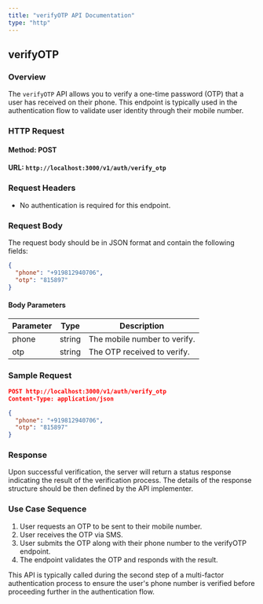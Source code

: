 ```yaml
---
title: "verifyOTP API Documentation"
type: "http"
---
```


## verifyOTP

### Overview

The `verifyOTP` API allows you to verify a one-time password (OTP) that a user has received on their phone. This endpoint is typically used in the authentication flow to validate user identity through their mobile number.

### HTTP Request

#### Method: POST
#### URL: `http://localhost:3000/v1/auth/verify_otp`

### Request Headers

- No authentication is required for this endpoint.

### Request Body

The request body should be in JSON format and contain the following fields:

```json
{
  "phone": "+919812940706",
  "otp": "815897"
}
```

#### Body Parameters

| Parameter | Type   | Description                        |
|-----------|--------|------------------------------------|
| phone     | string | The mobile number to verify.       |
| otp       | string | The OTP received to verify.        |

### Sample Request

```json
POST http://localhost:3000/v1/auth/verify_otp
Content-Type: application/json

{
  "phone": "+919812940706",
  "otp": "815897"
}
```

### Response

Upon successful verification, the server will return a status response indicating the result of the verification process. The details of the response structure should be then defined by the API implementer.

### Use Case Sequence

1. User requests an OTP to be sent to their mobile number.
2. User receives the OTP via SMS.
3. User submits the OTP along with their phone number to the verifyOTP endpoint.
4. The endpoint validates the OTP and responds with the result.

This API is typically called during the second step of a multi-factor authentication process to ensure the user's phone number is verified before proceeding further in the authentication flow.